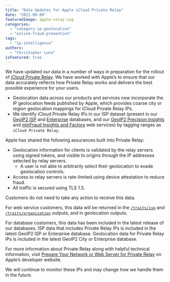 ```yaml
---
title: "Data Updates for Apple iCloud Private Relay"
date: "2021-09-09"
featuredImage: apple-relay.svg
categories:
  - "category-ip-geolocation"
  - "online-fraud-prevention"
tags:
  - "ip-intelligence"
authors:
  - "Christopher Luna"
isFeatured: true
---
```


We have updated our data in a number of ways in preparation for the rollout of
[iCloud Private
Relay](https://developer.apple.com/support/prepare-your-network-for-icloud-private-relay/).
We have worked with Apple’s to ensure that our data accurately reflects how
Private Relay works and delivers the best possible experience for your users.

- Geolocation data across our products and services now incorporate the IP
geolocation feeds published by Apple, which provides coarse city or region
geolocation mappings for iCloud Private Relay IPs.
- We identify iCloud Private Relay IPs in our ISP dataset (present in our
[GeoIP2 ISP](https://www.maxmind.com/en/geoip2-isp-database) and
[Enterprise](https://www.maxmind.com/en/solutions/geoip2-enterprise-product-suite/enterprise-database)
databases, and our [GeoIP2 Precision
Insights](https://www.maxmind.com/en/geoip2-precision-insights) and [minFraud
Insights and Factors](https://www.maxmind.com/en/solutions/minfraud-services)
web services) by tagging ranges as `iCloud Private Relay`.

Apple has shared the following assurances built into Private Relay:

- Geolocation information for clients is validated by the relay servers using
signed tokens, and visible to origins through the IP addresses selected by relay
servers.
    - A user is not able to arbitrarily select their geolocation to evade
    geolocation controls.
- Access to relay servers is rate-limited using device attestation to reduce
fraud.
- All traffic is secured using TLS 1.3.

Customers do not need to take any action to receive this data.

For web service customers, this data will be returned in the
[`/traits/isp`](https://dev.maxmind.com/geoip/docs/web-services/responses/?lang=en#schema--response--traits__isp)
and [`/traits/organization`](https://dev.maxmind.com/geoip/docs/web-services/responses/?lang=en#schema--response--traits__organization)
outputs, and in geolocation outputs.

For database customers, this data has been included in the latest release of our
databases. ISP data that includes Private Relay IPs is included in the latest
GeoIP2 ISP or Enterprise database. Geolocation data for Private Relay IPs is
included in the latest GeoIP2 City or Enterprise database.

For more information about Private Relay along with helpful technical
information, visit [Prepare Your Network or Web Server for Private
Relay](https://developer.apple.com/support/prepare-your-network-for-icloud-private-relay/)
on Apple’s developer website.

We will continue to monitor these IPs and may change how we handle them in the
future.
